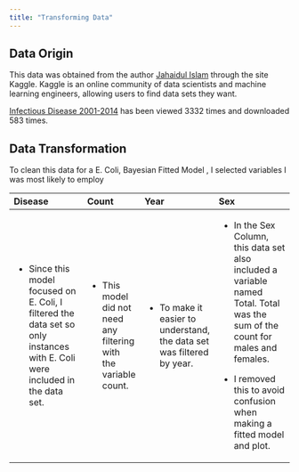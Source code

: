 ```yaml
---
title: "Transforming Data"
---
```


## Data Origin

This data was obtained from the author [Jahaidul Islam](https://www.kaggle.com/jahaidulislam) through the site Kaggle. Kaggle is an online community of data scientists and machine learning engineers, allowing users to find data sets they want.

[Infectious Disease 2001-2014](https://www.kaggle.com/datasets/jahaidulislam/infectious-disease-2001-2014) has been viewed 3332 times and downloaded 583 times.

## Data Transformation

To clean this data for a E. Coli, Bayesian Fitted Model , I selected variables I was most likely to employ

+--------------------------------------------------------------------------------------------------------------------------------+--------------------------------------------------------------------+-------------------------------------------------------------------------+----------------------------------------------------------------------------------------------------------------------------------+
| Disease                                                                                                                        | Count                                                              | Year                                                                    | Sex                                                                                                                              |
+:===============================================================================================================================+:===================================================================+:========================================================================+:=================================================================================================================================+
| -   Since this model focused on E. Coli, I filtered the data set so only instances with E. Coli were included in the data set. | -   This model did not need any filtering with the variable count. | -   To make it easier to understand, the data set was filtered by year. | -   In the Sex Column, this data set also included a variable named Total. Total was the sum of the count for males and females. |
|                                                                                                                                |                                                                    |                                                                         |                                                                                                                                  |
|                                                                                                                                |                                                                    |                                                                         | -   I removed this to avoid confusion when making a fitted model and plot.                                                       |
+--------------------------------------------------------------------------------------------------------------------------------+--------------------------------------------------------------------+-------------------------------------------------------------------------+----------------------------------------------------------------------------------------------------------------------------------+
